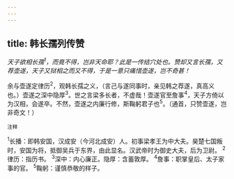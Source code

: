 ```yaml
---
---
---
```

title: 韩长孺列传赞
---



*天子欲相长孺<sup>1</sup>，而竟不得，岂非天命耶？此是一传结穴处也。赞却又言长孺，又荐壶遂，天子又狱相之而又不得，于是一意只痛惜壶遂，岂不奇甚！*

余与壶遂定律历<sup>2</sup>，观韩长孺之义，（言己与遂同事时，亲见韩之荐遂，真高义也。）壶遂之深中隐厚<sup>3</sup>。世之言梁多长者，不虚哉！壶遂官至詹事<sup>4</sup>，天子方倚以为汉相，会遂卒。不然，壶遂之内廉行修，斯鞠躬君子也<sup>5</sup>。（通首，只赞壶遂，岂非奇文！）

<sup>注释</sup>

<sup>1</sup>长播：即韩安国，汉成安（今河北成安）人。初事梁孝王为中大夫。昊楚七国叛时，安国为将，抵御吴兵于东界，由此显名。汉武帝时为御史大夫，后为卫尉。
<sup>2</sup>律历：指历书。
<sup>3</sup>深中：内心廉正。隐厚：含蓄敦厚。
<sup>4</sup>詹事：职掌皇后、太子家事的官。
<sup>5</sup>鞠躬：谨慎恭敬的样子。